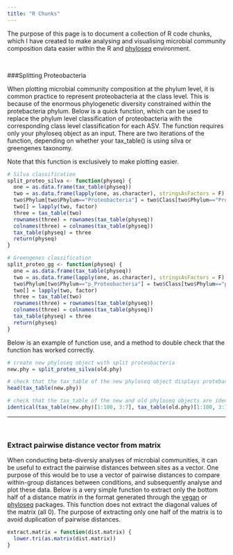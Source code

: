 ```yaml
---
title: "R Chunks"
---
```


<p style="text-align:justify">
The purpose of this page is to document a collection of R code chunks, which I have created to make analysing and visualising microbial community composition data easier within the R and [phyloseq](https://joey711.github.io/phyloseq/) environment. 

<p>&nbsp;</p>

###Splitting Proteobacteria
<p style="text-align:justify">
When plotting microbial community composition at the phylum level, it is common practice to represent proteobacteria at the class level. This is because of the enormous phylogenetic diversity constrained within the protebacteria phylum. Below is a quick function, which can be used to replace the phylum level classification of proteobacteria with the corresponding class level classification for each ASV. The function requires only your phyloseq object as an input. There are two iterations of the function, depending on whether your tax_table() is using silva or greengenes taxonomy. 

Note that this function is exclusively to make plotting easier. 

```r
# Silva classification
split_proteo_silva <- function(physeq) {
  one = as.data.frame(tax_table(physeq))
  two = as.data.frame(lapply(one, as.character), stringsAsFactors = F)
  two$Phylum[two$Phylum=="Proteobacteria"] = two$Class[two$Phylum=="Proteobacteria"]
  two[] = lapply(two, factor)
  three = tax_table(two)
  rownames(three) = rownames(tax_table(physeq))
  colnames(three) = colnames(tax_table(physeq))
  tax_table(physeq) = three
  return(physeq)
}

# Greengenes classification
split_proteo_gg <- function(physeq) {
  one = as.data.frame(tax_table(physeq))
  two = as.data.frame(lapply(one, as.character), stringsAsFactors = F)
  two$Phylum[two$Phylum=="p_Proteobacteria"] = two$Class[two$Phylum=="p_Proteobacteria"]
  two[] = lapply(two, factor)
  three = tax_table(two)
  rownames(three) = rownames(tax_table(physeq))
  colnames(three) = colnames(tax_table(physeq))
  tax_table(physeq) = three
  return(physeq)
}

```

Below is an example of function use, and a method to double check that the function has worked correctly. 

```r

# create new phyloseq object with split proteobacteria
new.phy = split_proteo_silva(old.phy)

# check that the tax_table of the new phyloseq object displays protebacterial classes in the phylum column
head(tax_table(new.phy))

# check that the tax_table of the new and old phyloseq objects are identical (should be TRUE), excluding the phylum column
identical(tax_table(new.phy)[1:100, 3:7], tax_table(old.phy)[1:100, 3:7])
```

***
<p>&nbsp;</p>

### Extract pairwise distance vector from matrix
<p style="text-align:justify">
When conducting beta-diversiy analyses of microbial communities, it can be useful to extract the pairwise distances between sites as a vector. One purpose of this would be to use a vector of pairwise distances to compare within-group distances between conditions, and subsequently analyse and plot these data. Below is a very simple function to extract only the bottom half of a distance matrix in the format generated through the [vegan](https://cran.r-project.org/web/packages/vegan/vegan.pdf) or [phyloseq](https://github.com/joey711/phyloseq) packages. This function does not extract the diagonal values of the matrix (all 0). The purpose of extracting only one half of the matrix is to avoid duplication of pairwise distances. 

```r
extract.matrix = function(dist.matrix) {
  lower.tri(as.matrix(dist.matrix))
}
```

